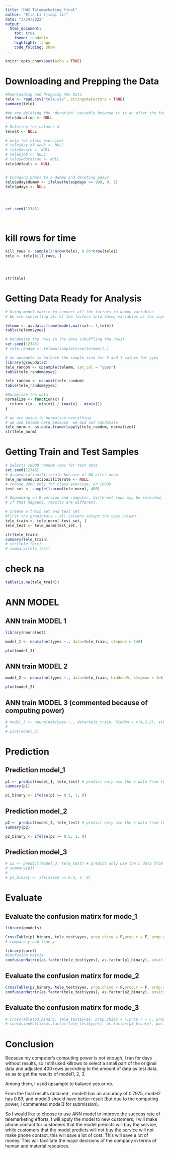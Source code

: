 ```yaml
---
title: "HW2 Telemarketing final"
author: "Ella Li (jiaqi li)"
date: "3/24/2022"
output:
  html_document:
    toc: true
    theme: readable
    highlight: tango
    code_folding: show
---
```


```r
knitr::opts_chunk$set(echo = TRUE)
```

# Downloading and Prepping the Data

```r
#Downloading and Prepping the Data
tele <- read.csv("tele.csv", stringsAsFactors = TRUE)
summary(tele)

#We are deleting the "duration" variable because it is an after the fact measurement. We only should be using variables that we know before the call
tele$duration <- NULL

# Deleting the columns X
tele$X <- NULL

# only for class exercise!
# tele$day_of_week <- NULL
# tele$month <- NULL
# tele$job <- NULL
# tele$education <- NULL
tele$default <- NULL


# Changing pdays to a dummy and deleting pdays
tele$pdaysdummy <- ifelse(tele$pdays == 999, 0, 1)
tele$pdays <- NULL




set.seed(12345)




```
# kill rows for time
```r
kill_rows <- sample(1:nrow(tele), 0.05*nrow(tele))
tele <- tele[kill_rows, ]




str(tele)
```



# Getting Data Ready for Analysis

```r
# Using model.matrix to convert all the factors to dummy variables
# We are converting all of the factors into dummy variables as the input into ANN has to be numeric

telemm <- as.data.frame(model.matrix(~.-1,tele))
table(telemm$yyes)

# Randomize the rows in the data (shuffling the rows)
set.seed(12345)
# tele_random <- telemm[sample(nrow(telemm)),]

# do upsample to balance the sample size for 0 and 1 values for yyes
library(groupdata2)
tele_random <- upsample(telemm, cat_col = "yyes")
table(tele_random$yyes)

tele_random <- na.omit(tele_random) 
table(tele_random$yyes)

#Normalize the data
normalize <- function(x) {
  return ((x - min(x)) / (max(x) - min(x)))
}

# we are going to normalize everything 
# we use telemm here because  we did not randomize
tele_norm <- as.data.frame(lapply(tele_random, normalize))
str(tele_norm)
```



# Getting Train and Test Samples

```r
# Selects 10000 random rows for test data
set.seed(12345)
# dropeducationilliterate because of NA after norm
tele_norm$educationilliterate <- NULL
# choose 2000 only for class exercise, or 10000
test_set <- sample(1:nrow(tele_norm), 400) 

# Depending on R-version and computer, different rows may be selected. 
# If that happens, results are different. 

# Create a train set and test set
#First the predictors - all columns except the yyes column
tele_train <- tele_norm[-test_set, ]
tele_test <- tele_norm[test_set, ]

str(tele_train)
summary(tele_train)
# str(tele_test)
# summary(tele_test)

```
# check na
```r
table(is.na(tele_train)) 
```



# ANN MODEL

## ANN train MODEL 1

```r
library(neuralnet)

model_1 <- neuralnet(yyes ~., data=tele_train, stepmax = 1e8) 

plot(model_1)

```

## ANN train MODEL 2

```r

model_2 <- neuralnet(yyes ~., data=tele_train, hidden=5, stepmax = 1e8) 

plot(model_2)

```

## ANN train MODEL 3 (commented because of computing power)

```r
# model_3 <- neuralnet(yyes ~., data=tele_train, hidden = c(4,3,2), stepmax = 1e8) 
# 
# plot(model_3)
```
# Prediction

## Prediction model_1
```r
p1 <- predict(model_1, tele_test) # predict only use the x data from test set, to predict y
summary(p1)

p1_binary <- ifelse(p1 >= 0.5, 1, 0)

```
## Prediction model_2
```r
p2 <- predict(model_2, tele_test) # predict only use the x data from test set, to predict y
summary(p2)

p2_binary <- ifelse(p2 >= 0.5, 1, 0)
```

## Prediction model_3
```r
# p3 <- predict(model_3, tele_test) # predict only use the x data from test set, to predict y
# summary(p3)
# 
# p3_binary <- ifelse(p3 >= 0.5, 1, 0)
```


# Evaluate 

## Evaluate the confusion matirx for mode_1
```r
library(gmodels)

CrossTable(p1_binary, tele_test$yyes, prop.chisq = F,prop.r = F, prop.c = F, prop.t = F)
# compare y and true y

library(caret)
#Confusion Matrix
confusionMatrix(as.factor(tele_test$yyes), as.factor(p1_binary), positive = "1")
```

## Evaluate the confusion matirx for mode_2
```r
CrossTable(p2_binary, tele_test$yyes, prop.chisq = F,prop.r = F, prop.c = F, prop.t = F)
confusionMatrix(as.factor(tele_test$yyes), as.factor(p2_binary), positive = "1")
```

## Evaluate the confusion matirx for mode_3
```r
# CrossTable(p3_binary, tele_test$yyes, prop.chisq = F,prop.r = F, prop.c = F, prop.t = F)
# confusionMatrix(as.factor(tele_test$yyes), as.factor(p3_binary), positive = "1")
```

# Conclusion
Because my computer's computing power is not enough, I ran for days without results, so I still used killrows to select a small part of the original data and adjusted 400 rows according to the amount of data as test data, so as to get the results of model1, 2, 3.

Among them, I used upsample to balance yes or no.

From the final results obtained , model1 has an accuracy of 0.7975, model2 has 0.89, and model3 should have better result (but due to the computing power, I commented model3 for submission).

So I would like to choose to use ANN model to improve the success rate of telemarketing efforts, I will apply the model to new customers, I will make phone contact for customers that the model predicts will buy the service, while customers that the model predicts will not buy the service will not make phone contact, this will save a lot of cost. This will save a lot of money. This will facilitate the major decisions of the company in terms of human and material resources.
